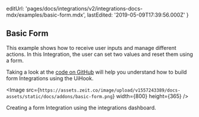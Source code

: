 
  editUrl:
    'pages/docs/integrations/v2/integrations-docs-mdx/examples/basic-form.mdx',
  lastEdited: '2019-05-09T17:39:56.000Z'
}

## Basic Form

This example shows how to receive user inputs and manage different actions. In this Integration, the user can set two values and reset them using a form.

Taking a look at the [code on GitHub](https://github.com/zeit/integrations-gallery/tree/master/basic-form) will help you understand how to build form Integrations using the UiHook.

<Image
  src={`https://assets.zeit.co/image/upload/v1557243389/docs-assets/static/docs/addons/basic-form.png`}
  width={800}
  height={365}
/>
<Caption>Creating a form Integration using the integrations dashboard.</Caption>
